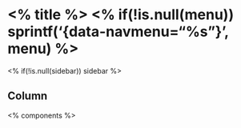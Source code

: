 <% title %> <% if(!is.null(menu)) sprintf('{data-navmenu="%s"}', menu) %>
====================================================

<!-- Page created on <% date %> -->
<% if(!is.null(sidebar)) sidebar %>

Column {.tabset}
----------------------------------------------------

<% components %>

